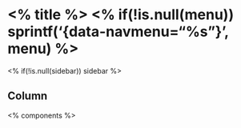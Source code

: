 <% title %> <% if(!is.null(menu)) sprintf('{data-navmenu="%s"}', menu) %>
====================================================

<!-- Page created on <% date %> -->
<% if(!is.null(sidebar)) sidebar %>

Column {.tabset}
----------------------------------------------------

<% components %>

